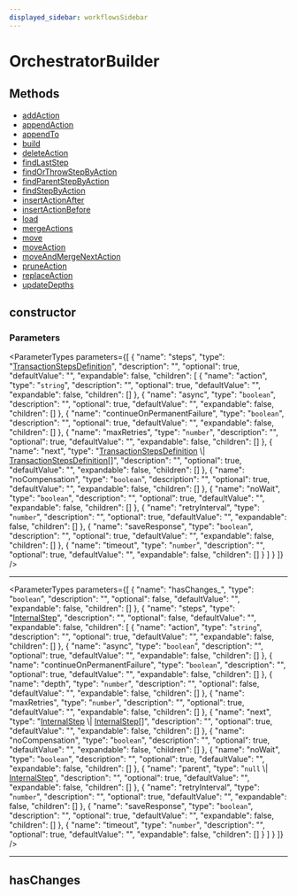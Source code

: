 ```yaml
---
displayed_sidebar: workflowsSidebar
---
```



# OrchestratorBuilder

## Methods

- [addAction](../../OrchestratorBuilder/methods/workflows.OrchestratorBuilder.addAction.mdx)
- [appendAction](../../OrchestratorBuilder/methods/workflows.OrchestratorBuilder.appendAction.mdx)
- [appendTo](../../OrchestratorBuilder/methods/workflows.OrchestratorBuilder.appendTo.mdx)
- [build](../../OrchestratorBuilder/methods/workflows.OrchestratorBuilder.build.mdx)
- [deleteAction](../../OrchestratorBuilder/methods/workflows.OrchestratorBuilder.deleteAction.mdx)
- [findLastStep](../../OrchestratorBuilder/methods/workflows.OrchestratorBuilder.findLastStep.mdx)
- [findOrThrowStepByAction](../../OrchestratorBuilder/methods/workflows.OrchestratorBuilder.findOrThrowStepByAction.mdx)
- [findParentStepByAction](../../OrchestratorBuilder/methods/workflows.OrchestratorBuilder.findParentStepByAction.mdx)
- [findStepByAction](../../OrchestratorBuilder/methods/workflows.OrchestratorBuilder.findStepByAction.mdx)
- [insertActionAfter](../../OrchestratorBuilder/methods/workflows.OrchestratorBuilder.insertActionAfter.mdx)
- [insertActionBefore](../../OrchestratorBuilder/methods/workflows.OrchestratorBuilder.insertActionBefore.mdx)
- [load](../../OrchestratorBuilder/methods/workflows.OrchestratorBuilder.load.mdx)
- [mergeActions](../../OrchestratorBuilder/methods/workflows.OrchestratorBuilder.mergeActions.mdx)
- [move](../../OrchestratorBuilder/methods/workflows.OrchestratorBuilder.move.mdx)
- [moveAction](../../OrchestratorBuilder/methods/workflows.OrchestratorBuilder.moveAction.mdx)
- [moveAndMergeNextAction](../../OrchestratorBuilder/methods/workflows.OrchestratorBuilder.moveAndMergeNextAction.mdx)
- [pruneAction](../../OrchestratorBuilder/methods/workflows.OrchestratorBuilder.pruneAction.mdx)
- [replaceAction](../../OrchestratorBuilder/methods/workflows.OrchestratorBuilder.replaceAction.mdx)
- [updateDepths](../../OrchestratorBuilder/methods/workflows.OrchestratorBuilder.updateDepths.mdx)

## constructor

### Parameters

<ParameterTypes parameters={[
  {
    "name": "steps",
    "type": "[TransactionStepsDefinition](../types/workflows.TransactionStepsDefinition.mdx)",
    "description": "",
    "optional": true,
    "defaultValue": "",
    "expandable": false,
    "children": [
      {
        "name": "action",
        "type": "`string`",
        "description": "",
        "optional": true,
        "defaultValue": "",
        "expandable": false,
        "children": []
      },
      {
        "name": "async",
        "type": "`boolean`",
        "description": "",
        "optional": true,
        "defaultValue": "",
        "expandable": false,
        "children": []
      },
      {
        "name": "continueOnPermanentFailure",
        "type": "`boolean`",
        "description": "",
        "optional": true,
        "defaultValue": "",
        "expandable": false,
        "children": []
      },
      {
        "name": "maxRetries",
        "type": "`number`",
        "description": "",
        "optional": true,
        "defaultValue": "",
        "expandable": false,
        "children": []
      },
      {
        "name": "next",
        "type": "[TransactionStepsDefinition](../types/workflows.TransactionStepsDefinition.mdx) \\| [TransactionStepsDefinition](../types/workflows.TransactionStepsDefinition.mdx)[]",
        "description": "",
        "optional": true,
        "defaultValue": "",
        "expandable": false,
        "children": []
      },
      {
        "name": "noCompensation",
        "type": "`boolean`",
        "description": "",
        "optional": true,
        "defaultValue": "",
        "expandable": false,
        "children": []
      },
      {
        "name": "noWait",
        "type": "`boolean`",
        "description": "",
        "optional": true,
        "defaultValue": "",
        "expandable": false,
        "children": []
      },
      {
        "name": "retryInterval",
        "type": "`number`",
        "description": "",
        "optional": true,
        "defaultValue": "",
        "expandable": false,
        "children": []
      },
      {
        "name": "saveResponse",
        "type": "`boolean`",
        "description": "",
        "optional": true,
        "defaultValue": "",
        "expandable": false,
        "children": []
      },
      {
        "name": "timeout",
        "type": "`number`",
        "description": "",
        "optional": true,
        "defaultValue": "",
        "expandable": false,
        "children": []
      }
    ]
  }
]} />

___

<ParameterTypes parameters={[
  {
    "name": "hasChanges_",
    "type": "`boolean`",
    "description": "",
    "optional": false,
    "defaultValue": "",
    "expandable": false,
    "children": []
  },
  {
    "name": "steps",
    "type": "[InternalStep](../interfaces/workflows.InternalStep.mdx)",
    "description": "",
    "optional": false,
    "defaultValue": "",
    "expandable": false,
    "children": [
      {
        "name": "action",
        "type": "`string`",
        "description": "",
        "optional": true,
        "defaultValue": "",
        "expandable": false,
        "children": []
      },
      {
        "name": "async",
        "type": "`boolean`",
        "description": "",
        "optional": true,
        "defaultValue": "",
        "expandable": false,
        "children": []
      },
      {
        "name": "continueOnPermanentFailure",
        "type": "`boolean`",
        "description": "",
        "optional": true,
        "defaultValue": "",
        "expandable": false,
        "children": []
      },
      {
        "name": "depth",
        "type": "`number`",
        "description": "",
        "optional": false,
        "defaultValue": "",
        "expandable": false,
        "children": []
      },
      {
        "name": "maxRetries",
        "type": "`number`",
        "description": "",
        "optional": true,
        "defaultValue": "",
        "expandable": false,
        "children": []
      },
      {
        "name": "next",
        "type": "[InternalStep](../interfaces/workflows.InternalStep.mdx) \\| [InternalStep](../interfaces/workflows.InternalStep.mdx)[]",
        "description": "",
        "optional": true,
        "defaultValue": "",
        "expandable": false,
        "children": []
      },
      {
        "name": "noCompensation",
        "type": "`boolean`",
        "description": "",
        "optional": true,
        "defaultValue": "",
        "expandable": false,
        "children": []
      },
      {
        "name": "noWait",
        "type": "`boolean`",
        "description": "",
        "optional": true,
        "defaultValue": "",
        "expandable": false,
        "children": []
      },
      {
        "name": "parent",
        "type": "`null` \\| [InternalStep](../interfaces/workflows.InternalStep.mdx)",
        "description": "",
        "optional": true,
        "defaultValue": "",
        "expandable": false,
        "children": []
      },
      {
        "name": "retryInterval",
        "type": "`number`",
        "description": "",
        "optional": true,
        "defaultValue": "",
        "expandable": false,
        "children": []
      },
      {
        "name": "saveResponse",
        "type": "`boolean`",
        "description": "",
        "optional": true,
        "defaultValue": "",
        "expandable": false,
        "children": []
      },
      {
        "name": "timeout",
        "type": "`number`",
        "description": "",
        "optional": true,
        "defaultValue": "",
        "expandable": false,
        "children": []
      }
    ]
  }
]} />

___

## hasChanges
